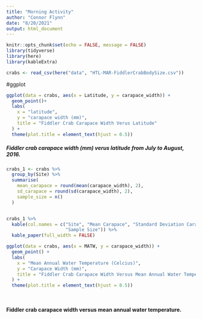 ```yaml
---
title: "Morning Activity"
author: "Connor Flynn"
date: "8/20/2021"
output: html_document
---
```


```r
knitr::opts_chunk$set(echo = FALSE, message = FALSE)
library(tidyverse)
library(here)
library(kableExtra)

```
```r
crabs <- read_csv(here("data", "HTL-MAR-FiddlerCrabBodySize.csv"))
```

#ggplot 
```r
ggplot(data = crabs, aes(x = Latitude, y = carapace_width)) +
  geom_point()+
  labs(
    x = "latitude",
    y = "carapace width (mm)",
    title = "Fiddler Crab Carapace Width Verus Latitude"
  ) +
  theme(plot.title = element_text(hjust = 0.5))
```



##### Fiddler crab carapace width (mm) verus latitude from July to August, 2016. 


```r
crabs_1 <- crabs %>% 
  group_by(Site) %>% 
  summarise(
    mean_carapace = round(mean(carapace_width), 2),
    sd_carapace = round(sd(carapace_width), 2),
    sample_size = n()
  )


crabs_1 %>% 
  kable(col.names = c("Site", "Mean Carapace", "Standard Deviation Carapace", 
                      "Sample Size")) %>% 
  kable_paper(full_width = FALSE)
```


```r
ggplot(data = crabs, aes(x = MATW, y = carapace_width)) +
  geom_point() +
  labs(
    x = "Mean Annual Water Temperature (Celcius)",
    y = "Carapace Width (mm)",
    title = "Fiddler Crab Carapace Width Versus Mean Annual Water Temperature"
  ) +
  theme(plot.title = element_text(hjust = 0.5))




```

#### Fiddler crab carapace width versus mean annual water temperature. 










